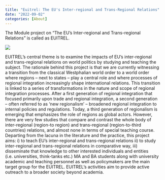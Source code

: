 ```yaml
---
title: "Euitrel: The EU's Inter-regional and Trans-Regional Relations"
date: "2022-09-02"
categories: [About]
---
```


The Module project on "The EU's Inter-regional and Trans-regional Relations" is called as EUITREL.

![](images/EU-PANTONE.jpeg)

EUITREL's central theme is to examine the impacts of EU's inter-regional and trans-regional relations on world politics by studying and teaching the subject. The rationale behind this project is that we are currently witnessing a transition from the classical Westphalian world order to a world order where regions -- next to states -- play a central role and where processes of regional integration increasingly shape international relations. This transition is linked to a series of transformations in the nature and scope of regional integration processes. After a first generation of regional integration that focused primarily upon trade and regional integration, a second generation -- often referred to as 'new regionalism' -- broadened regional integration to internal policies and regulations. Today, a third generation of regionalism is emerging that emphasizes the role of regions as global actors. However, there are very few studies that compare and contrast the whole body of inter-regional (region-to region) and trans-regional (region-to-third countries) relations, and almost none in terms of special teaching course. Departing from the lacuna in the literature and the practice, this project aims: i) to teach EU's inter-regional and trans-regional relations ii) to study inter-regional and trans-regional relations in comparative way, iii) disseminate that knowledge to other interested individuals and entities (i.e. universities, think-tanks etc.) MA and BA students along with university academic and teaching personnel as well as policymakers are the main target group for the EUITREL. EUITREL's activities aim to provide active outreach to a broader society beyond academia.
